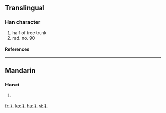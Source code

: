 {{see|爿}}<!-- may be replaced by zh-forms -->

==Translingual==
===Han character===
{{Han char|rn=90|rad=爿|as=00|sn=4|four=|canj=中戈一 (LIM), X中戈一 (XLIM)}}
# half of tree trunk
# rad. no. 90
====References====
{{Han ref|kx=0079.021|hdz=10028.061|uh=4E2C|ud=20012}}
----

==Mandarin==
===Hanzi===
{{cmn-hanzi|pin=[[qiáng]] (qiang2)|wg=ch'iang<sup>2</sup>}}
# {{defn|Mandarin}}




[[fr:丬]]
[[ko:丬]]
[[hu:丬]]
[[vi:丬]]